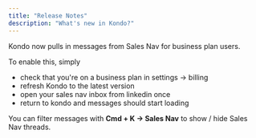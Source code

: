 ```yaml
---
title: "Release Notes"
description: "What's new in Kondo?"
---
```


<Update label="Oct 1, 2025" type="updated" description="Sales Nav">
  Kondo now pulls in messages from Sales Nav for business plan users.

  To enable this, simply

  - check that you're on a business plan in settings -> billing
  - refresh Kondo to the latest version
  - open your sales nav inbox from linkedin once
  - return to kondo and messages should start loading

  You can filter messages with **Cmd + K -> Sales Nav** to show / hide Sales Nav threads.
</Update>